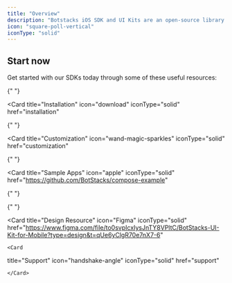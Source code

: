 ```yaml
---
title: "Overview"
description: "Botstacks iOS SDK and UI Kits are an open-source library. It's comprehensive and can be used in production out of the box."
icon: "square-poll-vertical"
iconType: "solid"
---
```



## Start now

Get started with our SDKs today through some of these useful resources:

<CardGroup cols={2}>

{" "}

<Card
  title="Installation"
  icon="download"
  iconType="solid"
  href="installation"
></Card>

{" "}

<Card
  title="Customization"
  icon="wand-magic-sparkles"
  iconType="solid"
  href="customization"
></Card>

{" "}

<Card
  title="Sample Apps"
  icon="apple"
  iconType="solid"
  href="https://github.com/BotStacks/compose-example"
></Card>

{" "}

<Card title="Usage" icon="chart-pie" iconType="solid" href="usage"></Card>

{" "}

<Card
  title="Design Resource"
  icon="Figma"
  iconType="solid"
  href="https://www.figma.com/file/to0svpIcxIysJnTY8VPltC/BotStacks-UI-Kit-for-Mobile?type=design&t=qUe6yClgR70e7nX7-6"
></Card>

    <Card

title="Support"
icon="handshake-angle"
iconType="solid"
href="support"

>

    </Card>

</CardGroup>
